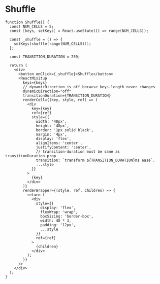 # Shuffle

```tsx live
function Shuffle() {
  const NUM_CELLS = 5;
  const [keys, setKeys] = React.useState(() => range(NUM_CELLS));

  const _shuffle = () => {
    setKeys(shuffle(range(NUM_CELLS)));
  };

  const TRANSITION_DURATION = 250;

  return (
    <div>
      <button onClick={_shuffle}>Shuffle</button>
      <ReactMixitup
        keys={keys}
        // dynamicDirection is off because keys.length never changes
        dynamicDirection="off"
        transitionDuration={TRANSITION_DURATION}
        renderCell={(key, style, ref) => (
          <div
            key={key}
            ref={ref}
            style={{
              width: '48px',
              height: '48px',
              border: '1px solid black',
              margin: '4px',
              display: 'flex',
              alignItems: 'center',
              justifyContent: 'center',
              // transition-duration must be same as transitionDuration prop
              transition: `transform ${TRANSITION_DURATION}ms ease`,
              ...style
            }}
          >
            {key}
          </div>
        )}
        renderWrapper={(style, ref, children) => {
          return (
            <div
              style={{
                display: 'flex',
                flexWrap: 'wrap',
                boxSizing: 'border-box',
                width: 48 * 3,
                padding: '12px',
                ...style
              }}
              ref={ref}
            >
              {children}
            </div>
          );
        }}
      />
    </div>
  );
}
```
